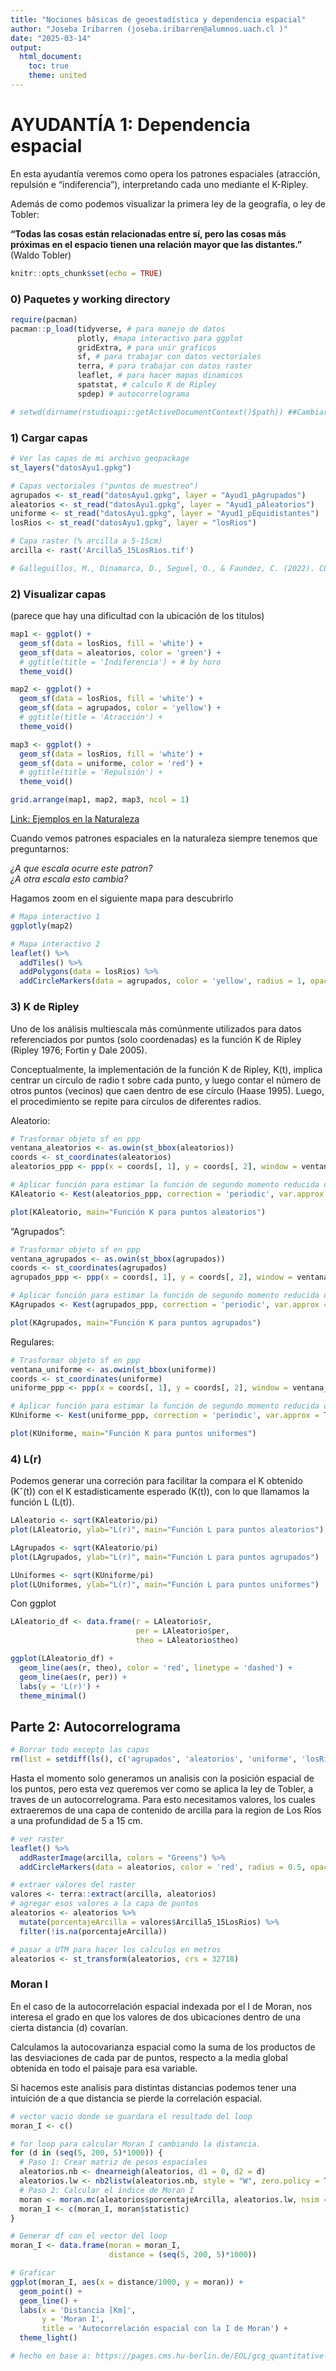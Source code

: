 ```yaml
---
title: "Nociones básicas de geoestadística y dependencia espacial"
author: "Joseba Iribarren (joseba.iribarren@alumnos.uach.cl )"
date: "2025-03-14"
output: 
  html_document:
    toc: true
    theme: united
---
```


# AYUDANTÍA 1: Dependencia espacial

En esta ayudantía veremos como opera los patrones espaciales (atracción, repulsión e "indiferencia”), interpretando cada uno mediante el K-Ripley.\

Además de como podemos visualizar la primera ley de la geografía, o ley de Tobler:\

**"Todas las cosas están relacionadas entre sí, pero las cosas más próximas en el espacio tienen una relación mayor que las distantes."** (Waldo Tobler)\

```r
knitr::opts_chunk$set(echo = TRUE)
```

### 0) Paquetes y working directory

```r
require(pacman)
pacman::p_load(tidyverse, # para manejo de datos
               plotly, #mapa interactivo para ggplot
               gridExtra, # para unir graficos
               sf, # para trabajar con datos vectoriales
               terra, # para trabajar con datos raster
               leaflet, # para hacer mapas dinamicos
               spatstat, # calculo K de Ripley
               spdep) # autocorrelograma

# setwd(dirname(rstudioapi::getActiveDocumentContext()$path)) ##Cambiar de ser necesario
```

### 1) Cargar capas

```r
# Ver las capas de mi archivo geopackage
st_layers("datosAyu1.gpkg")

# Capas vectoriales ("puntos de muestreo")
agrupados <- st_read("datosAyu1.gpkg", layer = "Ayud1_pAgrupados")
aleatorios <- st_read("datosAyu1.gpkg", layer = "Ayud1_pAleatorios")
uniforme <- st_read("datosAyu1.gpkg", layer = "Ayud1_pEquidistantes")
losRios <- st_read("datosAyu1.gpkg", layer = "losRios")

# Capa raster (% arcilla a 5-15cm)
arcilla <- rast('Arcilla5_15LosRios.tif')

# Galleguillos, M., Dinamarca, D., Seguel, O., & Faundez, C. (2022). CLSoilMaps: A national soil gridded product for Chile [Data set]. En Earth Science System Data (Versión V1). Zenodo. https://doi.org/10.5281/zenodo.7464210
```

### 2) Visualizar capas
(parece que hay una dificultad con la ubicación de los titulos)
```r
map1 <- ggplot() +
  geom_sf(data = losRios, fill = 'white') +
  geom_sf(data = aleatorios, color = 'green') +
  # ggtitle(title = 'Indiferencia') + # by horo
  theme_void()

map2 <- ggplot() +
  geom_sf(data = losRios, fill = 'white') +
  geom_sf(data = agrupados, color = 'yellow') +
  # ggtitle(title = 'Atracción') +
  theme_void()

map3 <- ggplot() +
  geom_sf(data = losRios, fill = 'white') +
  geom_sf(data = uniforme, color = 'red') +
  # ggtitle(title = 'Repulsión') +
  theme_void()

grid.arrange(map1, map2, map3, ncol = 1)
```

[Link: Ejemplos en la Naturaleza](https://imgur.com/a/gaMxt38)\

Cuando vemos patrones espaciales en la naturaleza siempre tenemos que preguntarnos:\

*¿A que escala ocurre este patron?*\
*¿A otra escala esto cambia?*\

Hagamos zoom en el siguiente mapa para descubrirlo\

```r
# Mapa interactivo 1
ggplotly(map2)
```

```r
# Mapa interactivo 2
leaflet() %>%
  addTiles() %>% 
  addPolygons(data = losRios) %>% 
  addCircleMarkers(data = agrupados, color = 'yellow', radius = 1, opacity = 1)
```

### 3) K de Ripley

Uno de los análisis multiescala más comúnmente utilizados para datos referenciados por puntos (solo coordenadas) es la función K de Ripley (Ripley 1976; Fortin y Dale 2005).\

Conceptualmente, la implementación de la función K de Ripley, K(t), implica centrar un círculo de radio t sobre cada punto, y luego contar el número de otros puntos (vecinos) que caen dentro de ese círculo (Haase 1995). Luego, el procedimiento se repite para círculos de diferentes radios.\

Aleatorio:

```r
# Trasformar objeto sf en ppp
ventana_aleatorios <- as.owin(st_bbox(aleatorios))
coords <- st_coordinates(aleatorios)
aleatorios_ppp <- ppp(x = coords[, 1], y = coords[, 2], window = ventana_aleatorios)

# Aplicar función para estimar la función de segundo momento reducida de Ripley 
KAleatorio <- Kest(aleatorios_ppp, correction = 'periodic', var.approx = T)

plot(KAleatorio, main="Función K para puntos aleatorios")
```

"Agrupados":

```r
# Trasformar objeto sf en ppp
ventana_agrupados <- as.owin(st_bbox(agrupados))
coords <- st_coordinates(agrupados)
agrupados_ppp <- ppp(x = coords[, 1], y = coords[, 2], window = ventana_agrupados)

# Aplicar función para estimar la función de segundo momento reducida de Ripley 
KAgrupados <- Kest(agrupados_ppp, correction = 'periodic', var.approx = T)

plot(KAgrupados, main="Función K para puntos agrupados")
```

Regulares:

```r
# Trasformar objeto sf en ppp
ventana_uniforme <- as.owin(st_bbox(uniforme))
coords <- st_coordinates(uniforme)
uniforme_ppp <- ppp(x = coords[, 1], y = coords[, 2], window = ventana_uniforme)

# Aplicar función para estimar la función de segundo momento reducida de Ripley 
KUniforme <- Kest(uniforme_ppp, correction = 'periodic', var.approx = T)

plot(KUniforme, main="Función K para puntos uniformes")
```

### 4) L(r)
Podemos generar una correción para facilitar la compara el K obtenido (Kˆ(t)) con el K estadisticamente esperado (K(t)), con lo que llamamos la función L (L(t)).

```r
LAleatorio <- sqrt(KAleatorio/pi)
plot(LAleatorio, ylab="L(r)", main="Función L para puntos aleatorios")

LAgrupados <- sqrt(KAleatorio/pi)
plot(LAgrupados, ylab="L(r)", main="Función L para puntos agrupados")

LUniformes <- sqrt(KUniforme/pi)
plot(LUniformes, ylab="L(r)", main="Función L para puntos uniformes")
```

Con ggplot
```r
LAleatorio_df <- data.frame(r = LAleatorio$r,
                            per = LAleatorio$per,
                            theo = LAleatorio$theo)

ggplot(LAleatorio_df) +
  geom_line(aes(r, theo), color = 'red', linetype = 'dashed') +
  geom_line(aes(r, per)) +
  labs(y = 'L(r)') +
  theme_minimal()
```


## Parte 2: Autocorrelograma

```r
# Borrar todo excepto las capas
rm(list = setdiff(ls(), c('agrupados', 'aleatorios', 'uniforme', 'losRios', 'arcilla')))
```

Hasta el momento solo generamos un analisis con la posición espacial de los puntos, pero esta vez queremos ver como se aplica la ley de Tobler, a traves de un autocorrelograma. Para esto necesitamos valores, los cuales extraeremos de una capa de contenido de arcilla para la region de Los Ríos a una profundidad de 5 a 15 cm.

```r
# ver raster
leaflet() %>%
  addRasterImage(arcilla, colors = "Greens") %>%
  addCircleMarkers(data = aleatorios, color = 'red', radius = 0.5, opacity = 1)

# extraer valores del raster
valores <- terra::extract(arcilla, aleatorios)
# agregar esos valores a la capa de puntos
aleatorios <- aleatorios %>% 
  mutate(porcentajeArcilla = valores$Arcilla5_15LosRios) %>% 
  filter(!is.na(porcentajeArcilla))

# pasar a UTM para hacer los calculos en metros
aleatorios <- st_transform(aleatorios, crs = 32718)
```


### Moran I

En el caso de la autocorrelación espacial indexada por el I de Moran, nos interesa el grado en que los valores de dos ubicaciones dentro de una cierta distancia (d) covarían.\

Calculamos la autocovarianza espacial como la suma de los productos de las desviaciones de cada par de puntos, respecto a la media global obtenida en todo el paisaje para esa variable.\

Si hacemos este analisis para distintas distancias podemos tener una intuición de a que distancia se pierde la correlación espacial.\

```r
# vector vacio donde se guardara el resultado del loop
moran_I <- c()

# for loop para calcular Moran I cambiando la distancia.
for (d in (seq(5, 200, 5)*1000)) {
  # Paso 1: Crear matriz de pesos espaciales
  aleatorios.nb <- dnearneigh(aleatorios, d1 = 0, d2 = d)
  aleatorios.lw <- nb2listw(aleatorios.nb, style = "W", zero.policy = TRUE)
  # Paso 2: Calcular el índice de Moran I
  moran <- moran.mc(aleatorios$porcentajeArcilla, aleatorios.lw, nsim = 100, zero.policy = TRUE)
  moran_I <- c(moran_I, moran$statistic)
}

# Generar df con el vector del loop
moran_I <- data.frame(moran = moran_I, 
                      distance = (seq(5, 200, 5)*1000))

# Graficar
ggplot(moran_I, aes(x = distance/1000, y = moran)) + 
  geom_point() +
  geom_line() +
  labs(x = 'Distancia [Km]',
       y = 'Moran I',
       title = 'Autocorrelación espacial con la I de Moran') +
  theme_light()

# hecho en base a: https://pages.cms.hu-berlin.de/EOL/gcg_quantitative-methods/Lab15_SpatialRegression.html
```

